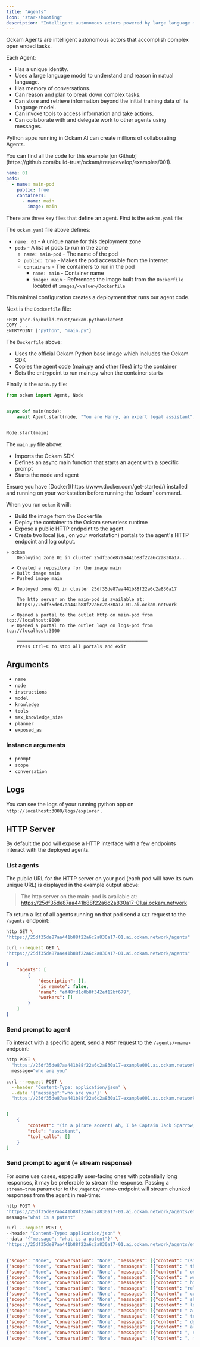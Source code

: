 ```yaml
---
title: "Agents"
icon: "star-shooting"
description: "Intelligent autonomous actors powered by large language models."
---
```


Ockam Agents are intelligent autonomous actors that accomplish complex open ended tasks.

Each Agent:

- Has a unique identity.
- Uses a large language model to understand and reason in natual language.
- Has memory of conversations.
- Can reason and plan to break down complex tasks.
- Can store and retrieve information beyond the initial training data of its language model.
- Can invoke tools to access information and take actions.
- Can collaborate with and delegate work to other agents using messages.

Python apps running in Ockam AI can create millions of collaborating Agents.

<Tip>
  You can find all the code for this example [on Github](https://github.com/build-trust/ockam/tree/develop/examples/001).
</Tip>

```yaml ockam.yaml
name: 01
pods:
  - name: main-pod
    public: true
    containers:
      - name: main
        image: main
```

There are three key files that define an agent. First is the `ockam.yaml` file:

The `ockam.yaml` file above defines:

- `name: 01` - A unique name for this deployment zone
- `pods` - A list of pods to run in the zone
  - `name: main-pod` - The name of the pod
  - `public: true` - Makes the pod accessible from the internet
  - `containers` - The containers to run in the pod
    - `name: main` - Container name
    - `image: main` - References the image built from the `Dockerfile` located at `images/<value>/Dockerfile`

This minimal configuration creates a deployment that runs our agent code.

Next is the `Dockerfile` file:

```bash images/main/Dockerfile
FROM ghcr.io/build-trust/ockam-python:latest
COPY . .
ENTRYPOINT ["python", "main.py"]
```

The `Dockerfile` above:

- Uses the official Ockam Python base image which includes the Ockam SDK
- Copies the agent code (main.py and other files) into the container
- Sets the entrypoint to run main.py when the container starts

Finally is the `main.py` file:

```python images/main/main.py
from ockam import Agent, Node


async def main(node):
    await Agent.start(node, "You are Henry, an expert legal assistant", "henry")


Node.start(main)
```

The `main.py` file above:

- Imports the Ockam SDK
- Defines an async main function that starts an agent with a specific prompt
- Starts the node and agent

<Note>
  Ensure you have [Docker](https://www.docker.com/get-started/) installed and running on your workstation before running the `ockam` command.
</Note>

When you run `ockam` it will:

- Build the image from the Dockerfile
- Deploy the container to the Ockam serverless runtime
- Expose a public HTTP endpoint to the agent
- Create two local (i.e., on your workstation) portals to the agent's HTTP endpoint and log output.

```[expandable]
» ockam
    Deploying zone 01 in cluster 25df35de87aa441b88f22a6c2a830a17...

  ✔ Created a repository for the image main
  ✔ Built image main
  ✔ Pushed image main

  ✔ Deployed zone 01 in cluster 25df35de87aa441b88f22a6c2a830a17

    The http server on the main-pod is available at:
    https://25df35de87aa441b88f22a6c2a830a17-01.ai.ockam.network

  ✔ Opened a portal to the outlet http on main-pod from tcp://localhost:8000
  ✔ Opened a portal to the outlet logs on logs-pod from tcp://localhost:3000

    ─────────────────────────────────────────────────
    Press Ctrl+C to stop all portals and exit
```

## Arguments

- `name`
- `node`
- `instructions`
- `model`
- `knowledge`
- `tools`
- `max_knowledge_size`
- `planner`
- `exposed_as`

### Instance arguments

- `prompt`
- `scope`
- `conversation`

## Logs

You can see the logs of your running python app on `http://localhost:3000/logs/explorer` .

## HTTP Server

By default the pod will expose a HTTP interface with a few endpoints interact with the deployed agents.

### List agents

The public URL for the HTTP server on your pod (each pod will have its own unique URL) is displayed in the example output above:

> The http server on the main-pod is available at:
> https://25df35de87aa441b88f22a6c2a830a17-01.ai.ockam.network

To return a list of all agents running on that pod send a `GET` request to the `/agents` endpoint:

<CodeGroup>

```bash httpie
http GET \
"https://25df35de87aa441b88f22a6c2a830a17-01.ai.ockam.network/agents"
```


```bash curl
curl --request GET \
"https://25df35de87aa441b88f22a6c2a830a17-01.ai.ockam.network/agents"
```

</CodeGroup>

```json response
{
    "agents": [
        {
            "description": [],
            "is_remote": false,
            "name": "ef48fd1c0b8f342ef12bf679",
            "workers": []
        }
    ]
}
```

### Send prompt to agent

To interact with a specific agent, send a `POST` request to the `/agents/<name>` endpoint:

<CodeGroup>

```bash httpie
http POST \
  "https://25df35de87aa441b88f22a6c2a830a17-example001.ai.ockam.network/agents/ef48fd1c0b8f342ef12bf679" \
  message="who are you"
```


```bash curl
curl --request POST \
  --header "Content-Type: application/json" \
  --data '{"message":"who are you"}' \
  "https://25df35de87aa441b88f22a6c2a830a17-example001.ai.ockam.network/agents/ef48fd1c0b8f342ef12bf679"
```

</CodeGroup>

```json response

[
    {
        "content": "(in a pirate accent) Ah, I be Captain Jack Sparrow, the infamous pirate of the Seven Seas. Me reputation precedes me, savvy? I be the master of me own ship, the Black Pearl, the fastest vessel to ever sail the Caribbean. Me cunning and me wit be me greatest treasures, and me ability to talk me way out o' trouble be me most prized possession.\n\nI've had me share o' adventures, battled the Royal Navy, and outwitted the scurvy dog, Captain Barbossa. Me exploits be the stuff o' legend, and me name be whispered in fear and awe by all who sail the seas.\n\nSo, what be bringin' ye to these waters? Are ye lookin' to join me crew, or are ye just lookin' to get yerself into a bit o' trouble? Either way, I be happy to oblige, matey.",
        "role": "assistant",
        "tool_calls": []
    }
]
```

### Send prompt to agent (\+ stream response)

For some use cases, especially user-facing ones with potentially long responses, it may be preferable to stream the response. Passing a `stream=true` parameter to the `/agents/<name>` endpoint will stream chunked responses from the agent in real-time:

<CodeGroup>

```bash httpie
http POST \
"https://25df35de87aa441b88f22a6c2a830a17-01.ai.ockam.network/agents/ef48fd1c0b8f342ef12bf679?stream=true" \
message="what is a patent"
```


```bash curl
curl --request POST \
--header "Content-Type: application/json" \
--data '{"message": "what is a patent"}' \
"https://25df35de87aa441b88f22a6c2a830a17-01.ai.ockam.network/agents/ef48fd1c0b8f342ef12bf679?stream=true"
```

</CodeGroup>

```json response

{"scope": "None", "conversation": "None", "messages": [{"content": "(smirking) Ah, ye want to know who I be again, eh? Alright", "role": "assistant", "tool_calls": []}], "type": "conversation_snippet"}
{"scope": "None", "conversation": "None", "messages": [{"content": " then, matey. I be Captain Jack Sparrow, the one and", "role": "assistant", "tool_calls": []}], "type": "conversation_snippet"}
{"scope": "None", "conversation": "None", "messages": [{"content": " only. Me life be a tale of piracy, adventure, and a", "role": "assistant", "tool_calls": []}], "type": "conversation_snippet"}
{"scope": "None", "conversation": "None", "messages": [{"content": " wee bit o' luck. I've sailed the Seven Seas, discovered", "role": "assistant", "tool_calls": []}], "type": "conversation_snippet"}
{"scope": "None", "conversation": "None", "messages": [{"content": " hidden treasure, and battled the scurviest of scound", "role": "assistant", "tool_calls": []}], "type": "conversation_snippet"}
{"scope": "None", "conversation": "None", "messages": [{"content": "rels.\n\nMe skills be many: I be a master swordsman, a", "role": "assistant", "tool_calls": []}], "type": "conversation_snippet"}
{"scope": "None", "conversation": "None", "messages": [{"content": " cunning strategist, and a charismatic negotiator. Me", "role": "assistant", "tool_calls": []}], "type": "conversation_snippet"}
{"scope": "None", "conversation": "None", "messages": [{"content": " ship, the Black Pearl, be me pride and joy, and me", "role": "assistant", "tool_calls": []}], "type": "conversation_snippet"}
{"scope": "None", "conversation": "None", "messages": [{"content": " loyal crew be me family.\n\nBut, I be more than just", "role": "assistant", "tool_calls": []}], "type": "conversation_snippet"}
{"scope": "None", "conversation": "None", "messages": [{"content": " a pirate, matey. I be a free spirit, a rebel, and a", "role": "assistant", "tool_calls": []}], "type": "conversation_snippet"}
{"scope": "None", "conversation": "None", "messages": [{"content": " trickster. I live by me own rules, and I never back", "role": "assistant", "tool_calls": []}], "type": "conversation_snippet"}
{"scope": "None", "conversation": "None", "messages": [{"content": " down from a challenge. Me motto be \"Savvy?\" \u2013 and I", "role": "assistant", "tool_calls": []}], "type": "conversation_snippet"}
{"scope": "None", "conversation": "None", "messages": [{"content": " always be lookin' for the next great adventure.\n\nSo", "role": "assistant", "tool_calls": []}], "type": "conversation_snippet"}
{"scope": "None", "conversation": "None", "messages": [{"content": ", now ye know who I be. What be yer business with me", "role": "assistant", "tool_calls": []}], "type": "conversation_snippet"}
{"scope": "None", "conversation": "None", "messages": [{"content": ", matey?", "role": "assistant", "tool_calls": []}], "type": "conversation_snippet"}
```